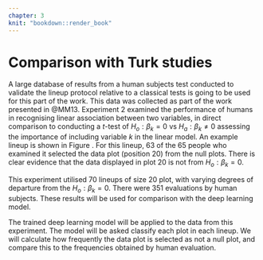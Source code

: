 ```yaml
---
chapter: 3
knit: "bookdown::render_book"
---
```



# Comparison with Turk studies

A large database of results from a human subjects test conducted to validate the lineup protocol relative to a classical tests is going to be used for this part of the work. This data was collected as part of the work presented in @MM13. Experiment 2 examined the performance of humans in recognising linear association between two variables, in direct comparison to conducting a $t$-test of $H_o: \beta_k=0$ vs $H_a: \beta_k\neq 0$ assessing the importance of including variable $k$ in the linear model. An example lineup is shown in Figure \ref{expt2}. For this lineup, 63 of the 65 people who examined it selected the data plot (position 20) from the null plots. There is clear evidence that the data displayed in plot 20 is not from $H_o: \beta_k=0$. 

\begin{figure*}[h]
\centerline{\includegraphics[width=15cm]{figures/plot_turk2_300_350_12_3.png}}
\caption{One of 70 lineups used in experiment 2 Majumder et al (2012). Of the 65 people who examined the lineup,  63 selected the data plot, which is in position 20.}
\label{expt2}
\end{figure*}

<!--
After accessing the performance of the convets, we now feel confident about its ability to do hypothesis test within the framework that we designed. Obviously we can always improve its ability on unseen data by generating more variation for training. The question now is how well computer performs compared to human in terms of reading residual plots.
-->

This experiment utilised 70 lineups of size 20 plot, with varying degrees of departure from the $H_o: \beta_k=0$. There were 351 evaluations by human subjects. These results will be used for comparison with the deep learning model. 

The trained deep learning model will be applied to the data from this experiment. The model will be asked classify each plot in each lineup. We will calculate how frequently the data plot is selected as not a null plot, and compare this to the frequencies obtained by human evaluation. 

<!--
To do the comparison, we plan to do two small experiments. First, we will use the second experiment data from @MM13, and adjust the deep learning model to do exactly the same thing, and access the model's accuracy. Second, we will generate some new lineups using data simulated from the framework discussed in this paper, and let some people read them, then calculate the accuracy of human reading. From these two comparisons, hopefully, we will have a good sense of how computers do compared to human.
-->

<!--
## Explanation of experiments 2, 3 from Majumder et al



## Classify samples using our model



## Compare accuracy of computer vs human reading
-->




























